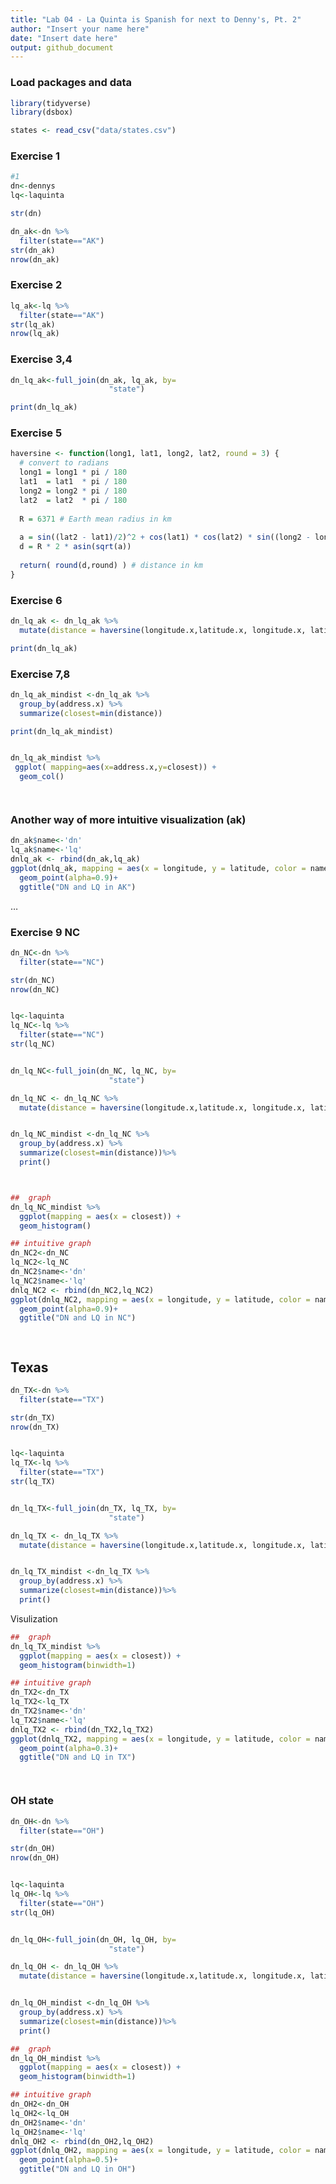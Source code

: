 ```yaml
---
title: "Lab 04 - La Quinta is Spanish for next to Denny's, Pt. 2"
author: "Insert your name here"
date: "Insert date here"
output: github_document
---
```


### Load packages and data

```r
library(tidyverse) 
library(dsbox) 
```

```r
states <- read_csv("data/states.csv")
```

### Exercise 1

```r

#1
dn<-dennys
lq<-laquinta

str(dn)

dn_ak<-dn %>%
  filter(state=="AK")
str(dn_ak)
nrow(dn_ak)
```
### Exercise 2

```r
lq_ak<-lq %>%
  filter(state=="AK")
str(lq_ak)
nrow(lq_ak)
```
### Exercise 3,4

```r

dn_lq_ak<-full_join(dn_ak, lq_ak, by=
                      "state")

print(dn_lq_ak)
```
### Exercise 5

```r

haversine <- function(long1, lat1, long2, lat2, round = 3) {
  # convert to radians
  long1 = long1 * pi / 180
  lat1  = lat1  * pi / 180
  long2 = long2 * pi / 180
  lat2  = lat2  * pi / 180  
  
  R = 6371 # Earth mean radius in km
  
  a = sin((lat2 - lat1)/2)^2 + cos(lat1) * cos(lat2) * sin((long2 - long1)/2)^2
  d = R * 2 * asin(sqrt(a))
  
  return( round(d,round) ) # distance in km
}

```

### Exercise 6

```r
dn_lq_ak <- dn_lq_ak %>%
  mutate(distance = haversine(longitude.x,latitude.x, longitude.x, latitude.y))

print(dn_lq_ak)


```
### Exercise 7,8
```r

dn_lq_ak_mindist <-dn_lq_ak %>%
  group_by(address.x) %>%
  summarize(closest=min(distance))

print(dn_lq_ak_mindist)



```

```r

dn_lq_ak_mindist %>%
 ggplot( mapping=aes(x=address.x,y=closest)) +
  geom_col()




```

### Another way of more intuitive visualization (ak)

```r
dn_ak$name<-'dn'
lq_ak$name<-'lq'
dnlq_ak <- rbind(dn_ak,lq_ak)
ggplot(dnlq_ak, mapping = aes(x = longitude, y = latitude, color = name)) +
  geom_point(alpha=0.9)+
  ggtitle("DN and LQ in AK")

```

...

### Exercise 9 NC

```r



dn_NC<-dn %>%
  filter(state=="NC")

str(dn_NC)
nrow(dn_NC)


lq<-laquinta
lq_NC<-lq %>%
  filter(state=="NC")
str(lq_NC)


dn_lq_NC<-full_join(dn_NC, lq_NC, by=
                      "state")

dn_lq_NC <- dn_lq_NC %>%
  mutate(distance = haversine(longitude.x,latitude.x, longitude.x, latitude.y))


dn_lq_NC_mindist <-dn_lq_NC %>%
  group_by(address.x) %>%
  summarize(closest=min(distance))%>%
  print()



##  graph
dn_lq_NC_mindist %>% 
  ggplot(mapping = aes(x = closest)) +
  geom_histogram() 

## intuitive graph
dn_NC2<-dn_NC
lq_NC2<-lq_NC
dn_NC2$name<-'dn'
lq_NC2$name<-'lq'
dnlq_NC2 <- rbind(dn_NC2,lq_NC2)
ggplot(dnlq_NC2, mapping = aes(x = longitude, y = latitude, color = name)) +
  geom_point(alpha=0.9)+
  ggtitle("DN and LQ in NC") 

            

```

## Texas

```r


dn_TX<-dn %>%
  filter(state=="TX")

str(dn_TX)
nrow(dn_TX)


lq<-laquinta
lq_TX<-lq %>%
  filter(state=="TX")
str(lq_TX)


dn_lq_TX<-full_join(dn_TX, lq_TX, by=
                      "state")

dn_lq_TX <- dn_lq_TX %>%
  mutate(distance = haversine(longitude.x,latitude.x, longitude.x, latitude.y))


dn_lq_TX_mindist <-dn_lq_TX %>%
  group_by(address.x) %>%
  summarize(closest=min(distance))%>%
  print()

```

Visulization

```R


##  graph
dn_lq_TX_mindist %>% 
  ggplot(mapping = aes(x = closest)) +
  geom_histogram(binwidth=1) 

## intuitive graph
dn_TX2<-dn_TX
lq_TX2<-lq_TX
dn_TX2$name<-'dn'
lq_TX2$name<-'lq'
dnlq_TX2 <- rbind(dn_TX2,lq_TX2)
ggplot(dnlq_TX2, mapping = aes(x = longitude, y = latitude, color = name)) +
  geom_point(alpha=0.3)+
  ggtitle("DN and LQ in TX") 




```

### OH state

```r


dn_OH<-dn %>%
  filter(state=="OH")

str(dn_OH)
nrow(dn_OH)


lq<-laquinta
lq_OH<-lq %>%
  filter(state=="OH")
str(lq_OH)


dn_lq_OH<-full_join(dn_OH, lq_OH, by=
                      "state")

dn_lq_OH <- dn_lq_OH %>%
  mutate(distance = haversine(longitude.x,latitude.x, longitude.x, latitude.y))


dn_lq_OH_mindist <-dn_lq_OH %>%
  group_by(address.x) %>%
  summarize(closest=min(distance))%>%
  print()
```


```r


##  graph
dn_lq_OH_mindist %>% 
  ggplot(mapping = aes(x = closest)) +
  geom_histogram(binwidth=1) 

## intuitive graph
dn_OH2<-dn_OH
lq_OH2<-lq_OH
dn_OH2$name<-'dn'
lq_OH2$name<-'lq'
dnlq_OH2 <- rbind(dn_OH2,lq_OH2)
ggplot(dnlq_OH2, mapping = aes(x = longitude, y = latitude, color = name)) +
  geom_point(alpha=0.5)+
  ggtitle("DN and LQ in OH") 

```